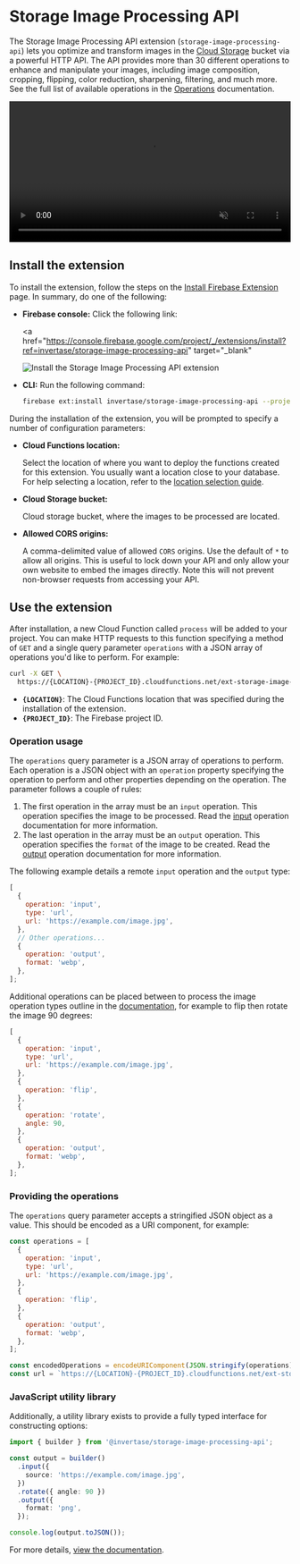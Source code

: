 # Storage Image Processing API

The Storage Image Processing API extension (`storage-image-processing-api`) lets you optimize and transform images in the [Cloud Storage](https://firebase.google.com/docs/storage) bucket via a powerful HTTP API. The API provides more than 30 different operations to enhance and manipulate your images, including image composition, cropping, flipping, color reduction, sharpening, filtering, and much more. See the full list of available operations in the [Operations](/operations) documentation.

<video width="100%" controls muted autoPlay loop>
  <source
    src="https://user-images.githubusercontent.com/35961879/175304684-9bb464b6-996e-4923-b65b-cb1afd9519b4.mp4"
    type="video/mp4"
  />
  Your browser does not support the video tag.
</video>

## Install the extension

To install the extension, follow the steps on the [Install Firebase Extension](https://firebase.google.com/docs/extensions/install-extensions) page. In summary, do one of the following:

- **Firebase console:** Click the following link:

  <a
    href="https://console.firebase.google.com/project/_/extensions/install?ref=invertase/storage-image-processing-api"
    target="_blank"
  >
    <img
      src="https://github.com/FirebaseExtended/experimental-extensions/raw/next/install-extension.png?raw=true"
      alt="Install the Storage Image Processing API extension"
    />
  </a>

- **CLI:** Run the following command:

  ```bash
  firebase ext:install invertase/storage-image-processing-api --project=projectId-or-alias
  ```

During the installation of the extension, you will be prompted to specify a number of configuration parameters:

- **Cloud Functions location:**

  Select the location of where you want to deploy the functions created for this extension. You usually want a location close to your database. For help selecting a location, refer to the [location selection guide](https://firebase.google.com/docs/functions/locations).

- **Cloud Storage bucket:**

  Cloud storage bucket, where the images to be processed are located.

- **Allowed CORS origins:**

  A comma-delimited value of allowed `CORS` origins. Use the default of `*` to allow all origins. This is useful to lock down your API and only allow your own website to embed the images directly. Note this will not prevent non-browser requests from accessing your API.

## Use the extension

After installation, a new Cloud Function called `process` will be added to your project. You can make HTTP requests to this function specifying a method of `GET` and a single query parameter `operations` with a JSON array of operations you'd like to perform. For example:

```bash
curl -X GET \
  https://{LOCATION}-{PROJECT_ID}.cloudfunctions.net/ext-storage-image-processing-api-handler/process?operations=...
```

- **`{LOCATION}`**: The Cloud Functions location that was specified during the installation of the extension.
- **`{PROJECT_ID}`**: The Firebase project ID.

### Operation usage

The `operations` query parameter is a JSON array of operations to perform. Each operation is a JSON object with an `operation` property specifying the operation to perform and other properties depending on the operation.
The parameter follows a couple of rules:

1. The first operation in the array must be an `input` operation. This operation specifies the image to be processed. Read the [input](/input) operation documentation for more information.
1. The last operation in the array must be an `output` operation. This operation specifies the `format` of the image to be created. Read the [output](/output) operation documentation for more information.

The following example details a remote `input` operation and the `output` type:

```js
[
  {
    operation: 'input',
    type: 'url',
    url: 'https://example.com/image.jpg',
  },
  // Other operations...
  {
    operation: 'output',
    format: 'webp',
  },
];
```

Additional operations can be placed between to process the image operation types outline in the [documentation](/operations), for example to flip then rotate the image 90 degrees:

```js
[
  {
    operation: 'input',
    type: 'url',
    url: 'https://example.com/image.jpg',
  },
  {
    operation: 'flip',
  },
  {
    operation: 'rotate',
    angle: 90,
  },
  {
    operation: 'output',
    format: 'webp',
  },
];
```

### Providing the operations

The `operations` query parameter accepts a stringified JSON object as a value. This should be encoded as a URI component, for example:

```js
const operations = [
  {
    operation: 'input',
    type: 'url',
    url: 'https://example.com/image.jpg',
  },
  {
    operation: 'flip',
  },
  {
    operation: 'output',
    format: 'webp',
  },
];

const encodedOperations = encodeURIComponent(JSON.stringify(operations));
const url = `https://{LOCATION}-{PROJECT_ID}.cloudfunctions.net/ext-storage-image-processing-api-handler/process?operations=${encodedOperations}`;
```

### JavaScript utility library

Additionally, a utility library exists to provide a fully typed interface for constructing options:

```ts
import { builder } from '@invertase/storage-image-processing-api';

const output = builder()
  .input({
    source: 'https://example.com/image.jpg',
  })
  .rotate({ angle: 90 })
  .output({
    format: 'png',
  });

console.log(output.toJSON());
```

For more details, [view the documentation](/utility-library).
